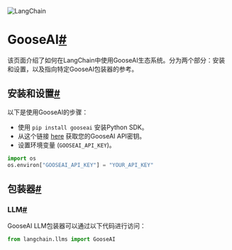 
<Head>
  <script>
    {
      `(function() {
         var _hmt = _hmt || [];
(function() {
  var hm = document.createElement("script");
  hm.src = "https://hm.baidu.com/hm.js?e60fb290e204e04c5cb6f79b0ac1e697";
  var s = document.getElementsByTagName("script")[0]; 
  s.parentNode.insertBefore(hm, s);
})();
       })();`
    }
  </script>
</Head>

![LangChain](https://pica.zhimg.com/50/v2-56e8bbb52aa271012541c1fe1ceb11a2_r.gif)



GooseAI[#](#gooseai "Permalink to this headline")
=================================================


该页面介绍了如何在LangChain中使用GooseAI生态系统。分为两个部分：安装和设置，以及指向特定GooseAI包装器的参考。

安装和设置[#](#installation-and-setup "Permalink to this headline")
-------------------------------------------------------------------------------

以下是使用GooseAI的步骤：

* 使用 `pip install gooseai` 安装Python SDK。
* 从这个链接 [here](https://goose.ai/) 获取您的GooseAI API密钥。
* 设置环境变量 (`GOOSEAI_API_KEY`)。

```python
import os
os.environ["GOOSEAI_API_KEY"] = "YOUR_API_KEY"

```

包装器[#](#wrappers "Permalink to this headline")
---------------------------------------------------

### LLM[#](#llm "Permalink to this headline")

GooseAI LLM包装器可以通过以下代码进行访问：

```python
from langchain.llms import GooseAI

```

